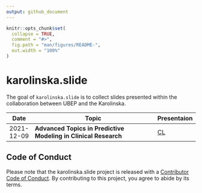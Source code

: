 ```yaml
---
output: github_document
---
```


<!-- README.md is generated from README.Rmd. Please edit that file -->

```r
knitr::opts_chunk$set(
  collapse = TRUE,
  comment = "#>",
  fig.path = "man/figures/README-",
  out.width = "100%"
)
```

# karolinska.slide

<!-- badges: start -->
<!-- badges: end -->

The goal of `karolinska.slide` is to collect slides presented within the 
collaboration between UBEP and the Karolinska.


Date       | Topic                                                           | Presentaion
-----------|-----------------------------------------------------------------|------------
2021-12-09 | **Advanced Topics in Predictive Modeling in Clinical Research** | [CL](https://ubesp-dctv.github.io/karolinska.slide/20211209-advanced_topic_in_predictive_modeling_in_clinical_research_files/#1)

## Code of Conduct

Please note that the karolinska.slide project is released with a [Contributor Code of Conduct](https://contributor-covenant.org/version/2/0/CODE_OF_CONDUCT.html). By contributing to this project, you agree to abide by its terms.
